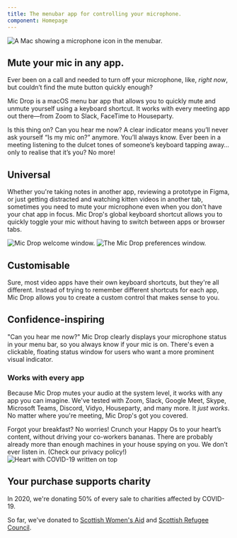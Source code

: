 ```yaml
---
title: The menubar app for controlling your microphone.
component: Homepage
---
```




<Panel gridTablet="1fr 1fr" gridWide="auto 48rem">

<div css={css`
 @media screen and (min-width: 780px) {
              margin-left: -450px;
            }`}>
    <Image alt="A Mac showing a microphone icon in the menubar." src="images/meeting-mute.png" />
</div>

<TextBlock end>

## Mute your mic in any app.

Ever been on a call and needed to turn off your microphone, like, _right now_, but couldn’t find the mute button quickly enough?

Mic Drop is a macOS menu bar app that allows you to quickly mute and unmute yourself using a keyboard shortcut. It works with every meeting app out there—from Zoom to Slack, FaceTime to Houseparty.

<MacAppStoreBadge />

</TextBlock>

<RatingsBadges />

</Panel>


<Panel argument greyscale fullwidth dark background="src/images/david-klein--94oJK3PDQw-unsplash.jpg">

<Argument title="No awkwardness" top end>
Is this thing on? Can you hear me now? A clear indicator means you’ll never ask yourself “Is my mic on?” anymore. You’ll always know.
</Argument>

<Argument title="No clickety-clacking." bottom start>
Ever been in a meeting listening to the dulcet tones of someone’s keyboard tapping away… only to realise that it’s you? No more!
</Argument>
</Panel>




<Panel gridTablet="1fr 1fr" gridWide="48rem auto">

<TextBlock>

## Universal

Whether you're taking notes in another app, reviewing a prototype in Figma, or just getting distracted and watching kitten videos in another tab, sometimes you need to mute your microphone even when you don't have your chat app in focus. Mic Drop's global keyboard shortcut allows you to quickly toggle your mic without having to switch between apps or browser tabs.

</TextBlock>

<Image alt="Mic Drop welcome window." src="images/universal.png" />
</Panel>

<Panel gridTablet="1fr 1fr" gridWide="auto 48rem">

<Image alt="The Mic Drop preferences window." src="images/customisable.png" />

<TextBlock end>

## Customisable

Sure, most video apps have their own keyboard shortcuts, but they're all different. Instead of trying to remember different shortcuts for each app, Mic Drop allows you to create a custom control that makes sense to you.
</TextBlock>

</Panel>

<Panel gridTablet="1fr 1fr" gridWide="48rem auto">

<TextBlock>

## Confidence-inspiring

"Can you hear me now?" Mic Drop clearly displays your microphone status in your menu bar, so you always know if your mic is on. There's even a clickable, floating status window for users who want a more prominent visual indicator.

</TextBlock>

<StatusWindow />

</Panel>




<Panel gridTablet="1fr 48rem 1fr" backgroundStatic="/images/app-logos.jpg">

<Spacer />

<TextBlock>

### Works with every app

Because Mic Drop mutes your audio at the system level, it works with any app you can imagine. We've tested with Zoom, Slack, Google Meet, Skype, Microsoft Teams, Discord, Vidyo, Houseparty, and many more. It *just works*. No matter where you're meeting, Mic Drop's got you covered.

</TextBlock>

<Spacer />

</Panel>






<Panel argument greyscale dark background="src/images/etienne-girardet-chp1ITgplkA-unsplash.jpg">

<Argument title="No Captain Crunching." top start>
Forgot your breakfast? No worries! Crunch your Happy Os to your heart’s content, without driving your co-workers bananas.
</Argument>

<Argument title="No spying." bottom end>
There are probably already more than enough machines in your house spying on you. We don’t ever listen in. (Check our privacy policy!)
</Argument>

</Panel>




<Panel gridTablet="1fr 1fr" gridWide="48rem auto">

<Image alt="Heart with COVID-19 written on top" src="images/charity-heart.png" />

<TextBlock end>

## Your purchase supports charity

In 2020, we're donating 50% of every sale to charities affected by COVID-19.

So far, we've donated to [Scottish Women's Aid](https://womensaid.scot/covid-19/) and [Scottish Refugee Council](https://www.scottishrefugeecouncil.org.uk).

</TextBlock>

</Panel>


<TestimonialCarousel />



<FooterPanel />

